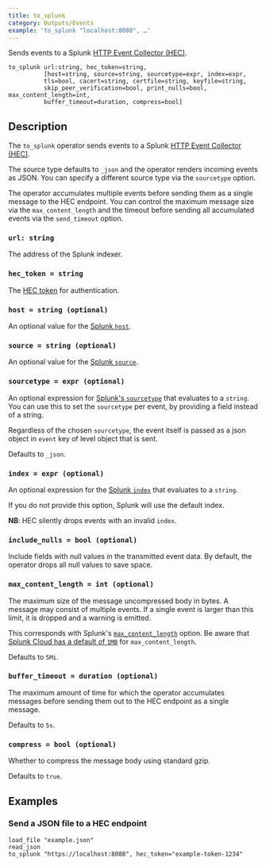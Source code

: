 ```yaml
---
title: to_splunk
category: Outputs/Events
example: 'to_splunk "localhost:8088", …'
---
```


Sends events to a Splunk [HTTP Event Collector (HEC)][hec].

[hec]: https://docs.splunk.com/Documentation/Splunk/9.3.1/Data/UsetheHTTPEventCollector

```tql
to_splunk url:string, hec_token=string,
          [host=string, source=string, sourcetype=expr, index=expr,
          tls=bool, cacert=string, certfile=string, keyfile=string,
          skip_peer_verification=bool, print_nulls=bool, max_content_length=int,
          buffer_timeout=duration, compress=bool]
```

## Description

The `to_splunk` operator sends events to a Splunk [HTTP Event Collector
(HEC)][hec].

The source type defaults to `_json` and the operator renders incoming events as
JSON. You can specify a different source type via the `sourcetype` option.

The operator accumulates multiple events before sending them as a single
message to the HEC endpoint. You can control the maximum message size via the
`max_content_length` and the timeout before sending all accumulated events via
the `send_timeout` option.

### `url: string`

The address of the Splunk indexer.

### `hec_token = string`

The [HEC
token](https://docs.splunk.com/Documentation/Splunk/9.3.1/Data/UsetheHTTPEventCollector#Create_an_Event_Collector_token_on_Splunk_Cloud_Platform)
for authentication.

### `host = string (optional)`

An optional value for the [Splunk `host`](https://docs.splunk.com/Splexicon:Host).

### `source = string (optional)`

An optional value for the [Splunk `source`](https://docs.splunk.com/Splexicon:Source).

### `sourcetype = expr (optional)`

An optional expression for [Splunk's
`sourcetype`](https://docs.splunk.com/Splexicon:Sourcetype) that evaluates to a
`string`. You can use this to set the `sourcetype` per event, by providing a
field instead of a string.

Regardless of the chosen `sourcetype`, the event itself is passed as a json object
in `event` key of level object that is sent.

Defaults to `_json`.

### `index = expr (optional)`

An optional expression for the [Splunk
`index`](https://docs.splunk.com/Splexicon:Index) that evaluates to a `string`.

If you do not provide this option, Splunk will use the default index.

**NB**: HEC silently drops events with an invalid `index`.


<TLSOptions tls_default="true"/>

### `include_nulls = bool (optional)`

Include fields with null values in the transmitted event data. By default, the
operator drops all null values to save space.

### `max_content_length = int (optional)`

The maximum size of the message uncompressed body in bytes. A message may consist of multiple events.
If a single event is larger than this limit, it is dropped and a warning is emitted.

This corresponds with Splunk's
[`max_content_length`](https://docs.splunk.com/Documentation/Splunk/9.3.1/Admin/Limitsconf#.5Bhttp_input.5D)
option. Be aware that [Splunk Cloud has a default of
`1MB`](https://docs.splunk.com/Documentation/SplunkCloud/9.2.2406/Service/SplunkCloudservice#Using_HTTP_Event_Collector_.28HEC.29)
for `max_content_length`.

Defaults to `5Mi`.

### `buffer_timeout = duration (optional)`

The maximum amount of time for which the operator accumulates messages before
sending them out to the HEC endpoint as a single message.

Defaults to `5s`.

### `compress = bool (optional)`

Whether to compress the message body using standard gzip.

Defaults to `true`.

## Examples

### Send a JSON file to a HEC endpoint

```tql
load_file "example.json"
read_json
to_splunk "https://localhost:8088", hec_token="example-token-1234"
```
